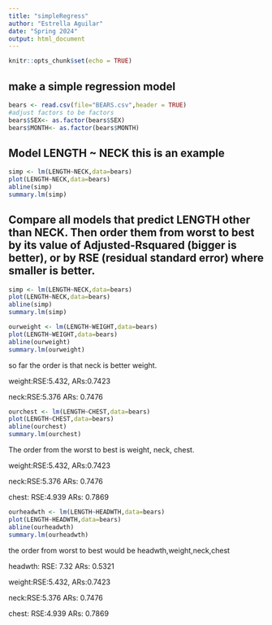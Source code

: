 ```yaml
---
title: "simpleRegress"
author: "Estrella Aguilar"
date: "Spring 2024"
output: html_document
---
```


```r
knitr::opts_chunk$set(echo = TRUE)
```

## make a simple regression model

```r
bears <- read.csv(file="BEARS.csv",header = TRUE)
#adjust factors to be factors
bears$SEX<- as.factor(bears$SEX)
bears$MONTH<- as.factor(bears$MONTH)
```

## Model LENGTH ~ NECK  this is an example  

```r
simp <- lm(LENGTH~NECK,data=bears)
plot(LENGTH~NECK,data=bears)
abline(simp)
summary.lm(simp)
```


## Compare all models that predict LENGTH other than NECK. Then order them from worst to best by its value of Adjusted-Rsquared (bigger is better), or by RSE (residual standard error) where smaller is better. 

```r
simp <- lm(LENGTH~NECK,data=bears)
plot(LENGTH~NECK,data=bears)
abline(simp)
summary.lm(simp)
```

```r
ourweight <- lm(LENGTH~WEIGHT,data=bears)
plot(LENGTH~WEIGHT,data=bears)
abline(ourweight)
summary.lm(ourweight)
```

so far the order is that neck is better weight.  
  
weight:RSE:5.432, ARs:0.7423
  
neck:RSE:5.376 ARs: 0.7476

```r
ourchest <- lm(LENGTH~CHEST,data=bears)
plot(LENGTH~CHEST,data=bears)
abline(ourchest)
summary.lm(ourchest)
```

The order from the worst to best is weight, neck, chest.
  
weight:RSE:5.432, ARs:0.7423
  
neck:RSE:5.376 ARs: 0.7476
  
chest: RSE:4.939 ARs: 0.7869


```r
ourheadwth <- lm(LENGTH~HEADWTH,data=bears)
plot(LENGTH~HEADWTH,data=bears)
abline(ourheadwth)
summary.lm(ourheadwth)
```


the order from worst to best would be headwth,weight,neck,chest
  
headwth: RSE: 7.32    ARs: 0.5321
  
weight:RSE:5.432, ARs:0.7423
  
neck:RSE:5.376 ARs: 0.7476
  
chest: RSE:4.939 ARs: 0.7869


